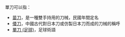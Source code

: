 單刀可以指：
*[[苗刀|苗刀]]，是一種雙手持用的刀械，民國年間定名
*[[倭刀|倭刀]]，中國古代對日本刀或仿製日本刀而成的刀械的稱呼
*[[單刀_(足球)|單刀 (足球)]]，足球術語

{{disambig|D單|Cat=二字消歧义}}